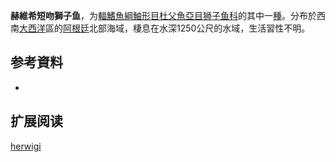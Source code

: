 {{Speciesbox
| name = 赫維希短吻獅子魚
| status = DD
| status_system = 
| image = 
| genus = Careproctus
| species = herwigi
| authority = [[Andriashev|Andriashev]], 1991
| synonyms = 
}}

'''赫維希短吻獅子鱼'''，为[[輻鰭魚綱|輻鰭魚綱]][[鮋形目|鮋形目]][[杜父魚亞目|杜父魚亞目]][[狮子鱼科|狮子鱼科]]的其中一[[種|種]]。分布於西南[[大西洋|大西洋]]區的[[阿根廷|阿根廷]]北部海域，棲息在水深1250公尺的水域，生活習性不明。

== 参考資料 ==
*{{FishBase_species|genus=Careproctus|species=herwigi|year=2011|month=12}}

== 扩展阅读 ==
{{refbegin}}
{{wikispecies-inline|Careproctus herwigi|赫維希短吻獅子魚}}
{{refend}}
{{Taxonbar|from=Q1922559}}

[[Category:吻獅子魚属|herwigi]]


{{鮋形目小作品}}